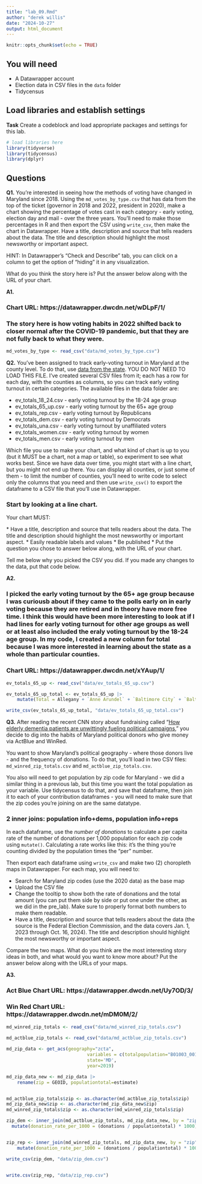 ```yaml
---
title: "lab_09.Rmd"
author: "derek willis"
date: "2024-10-27"
output: html_document
---
```


```r
knitr::opts_chunk$set(echo = TRUE)
```

## You will need

-   A Datawrapper account
-   Election data in CSV files in the `data` folder
-   Tidycensus

## Load libraries and establish settings

**Task** Create a codeblock and load appropriate packages and settings for this lab.

```r
# load libraries here
library(tidyverse)
library(tidycensus)
library(dplyr)

```

## Questions

**Q1.** You're interested in seeing how the methods of voting have changed in Maryland since 2018. Using the `md_votes_by_type.csv` that has data from the top of the ticket (governor in 2018 and 2022, president in 2020), make a chart showing the percentage of votes cast in each category - early voting, election day and mail - over the three years. You'll need to make those percentages in R and then export the CSV using `write_csv`, then make the chart in Datawrapper. Have a title, description and source that tells readers about the data. The title and description should highlight the most newsworthy or important aspect.

HINT: In Datawrapper's "Check and Describe" tab, you can click on a column to get the option of "hiding" it in any visualization.

What do you think the story here is? Put the answer below along with the URL of your chart.

**A1.**

### Chart URL: https://datawrapper.dwcdn.net/wDLpF/1/

### The story here is how voting habits in 2022 shifted back to closer normal after the COVID-19 pandemic, but that they are not fully back to what they were.

```r

md_votes_by_type <- read_csv("data/md_votes_by_type.csv")

```

**Q2.** You've been assigned to track early-voting turnout in Maryland at the county level. To do that, use [data from the state](https://elections.maryland.gov/press_room/2024_stats/PG24/EarlyVoting%20RAW%20data.csv). YOU DO NOT NEED TO LOAD THIS FILE. I've created several CSV files from it; each has a row for each day, with the counties as columns, so you can track early voting turnout in certain categories. The available files in the data folder are:

* ev_totals_18_24.csv - early voting turnout by the 18-24 age group
* ev_totals_65_up.csv - early voting turnout by the 65+ age group
* ev_totals_rep.csv - early voting turnout by Republicans
* ev_totals_dem.csv - early voting turnout by Democrats
* ev_totals_una.csv - early voting turnout by unaffiliated voters
* ev_totals_women.csv - early voting turnout by women
* ev_totals_men.csv - early voting turnout by men

Which file you use to make your chart, and what kind of chart is up to you (but it MUST be a chart, not a map or table), so experiment to see what works best. Since we have data over time, you might start with a line chart, but you might not end up there. You can display all counties, or just some of them - to limit the number of counties, you'll need to write code to select only the columns that you need and then use `write_csv()` to export the dataframe to a CSV file that you'll use in Datawrapper.

### Start by looking at a line chart.

Your chart MUST: 

\* Have a title, description and source that tells readers about the data. The title and description should highlight the most newsworthy or important aspect. 
\* Easily readable labels and values 
\* Be published
\* Put the question you chose to answer below along, with the URL of your chart.

Tell me below why you picked the CSV you did. If you made any changes to the data, put that code below.

**A2.** 

### I picked the early voting turnout by the 65+ age group because I was curiousb about if they came to the polls early on in early voting because they are retired and in theory have more free time. I think this would have been more interesting to look at if I had lines for early voting turnout for other age groups as well or at least also included the eraly voting turnout by the 18-24 age group. In my code, I created a new column for total because I was more interested in learning about the state as a whole than particular counties.

### Chart URL: https://datawrapper.dwcdn.net/xYAup/1/

```r

ev_totals_65_up <- read_csv("data/ev_totals_65_up.csv")

ev_totals_65_up_total <- ev_totals_65_up |>
    mutate(Total = Allegany + `Anne Arundel` + `Baltimore City` + `Baltimore County` + Calvert + Caroline + Carroll + Cecil + Charles + Dorchester + Frederick + Garrett + Harford + Howard + Kent + Montgomery + `Prince George's` + `Queen Anne's` + `Saint Mary's` + Somerset + Talbot + Washington + Wicomico + Worcester) 

write_csv(ev_totals_65_up_total, "data/ev_totals_65_up_total.csv")

```

**Q3.** After reading the recent CNN story about fundraising called "[How elderly dementia patients are unwittingly fueling political campaigns](https://www.cnn.com/interactive/2024/10/politics/political-fundraising-elderly-election-invs-dg/)," you decide to dig into the habits of Maryland political donors who give money via ActBlue and WinRed.

You want to show Maryland's political geography - where those donors live - and the frequency of donations. To do that, you'll load in two CSV files: `md_winred_zip_totals.csv` and `md_actblue_zip_totals.csv`.

You also will need to get population by zip code for Maryland - we did a similar thing in a previous lab, but this time you want the total population as your variable. Use tidycensus to do that, and save that dataframe, then join it to each of your contribution dataframes - you will need to make sure that the zip codes you're joining on are the same datatype.

### 2 inner joins: population info+dems, population info+reps

In each dataframe, use the _number of donations_ to calculate a per capita rate of the number of donations per 1,000 population for each zip code using `mutate()`. Calculating a rate works like this: it's the thing you're counting divided by the population times the "per" number.

Then export each dataframe using `write_csv` and make two (2) choropleth maps in Datawrapper. For each map, you will need to:

-   Search for Maryland zip codes (use the 2020 data) as the base map
-   Upload the CSV file
-   Change the tooltip to show both the rate of donations and the total amount (you can put them side by side or put one under the other, as we did in the pre_lab). Make sure to properly format both numbers to make them readable.
-   Have a title, description and source that tells readers about the data (the source is the Federal Election Commission, and the data covers Jan. 1, 2023 through Oct. 16, 2024). The title and description should highlight the most newsworthy or important aspect.

Compare the two maps. What do you think are the most interesting story ideas in both, and what would you want to know more about? Put the answer below along with the URLs of your maps.

**A3.** 

### Act Blue Chart URL: https://datawrapper.dwcdn.net/Uy7OD/3/

### Win Red Chart URL: https://datawrapper.dwcdn.net/mDM0M/2/

```r

md_winred_zip_totals <- read_csv("data/md_winred_zip_totals.csv")
  
md_actblue_zip_totals <- read_csv("data/md_actblue_zip_totals.csv")

md_zip_data <- get_acs(geography="zcta", 
                              variables = c(totalpopulation="B01003_001"),
                              state='MD',
                              year=2019)

md_zip_data_new <- md_zip_data |>
    rename(zip = GEOID, populationtotal=estimate) 


md_actblue_zip_totals$zip <- as.character(md_actblue_zip_totals$zip)
md_zip_data_new$zip <- as.character(md_zip_data_new$zip)
md_winred_zip_totals$zip <- as.character(md_winred_zip_totals$zip)

zip_dem <- inner_join(md_actblue_zip_totals, md_zip_data_new, by = "zip") |>
  mutate(donation_rate_per_1000 = (donations / populationtotal) * 1000)


zip_rep <- inner_join(md_winred_zip_totals, md_zip_data_new, by = "zip") |>
    mutate(donation_rate_per_1000 = (donations / populationtotal) * 1000)

write_csv(zip_dem, "data/zip_dem.csv")


write.csv(zip_rep, "data/zip_rep.csv")
```
